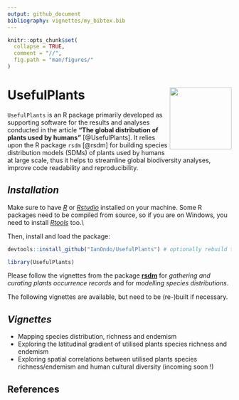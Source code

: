 ```yaml
---
output: github_document
bibliography: vignettes/my_bibtex.bib
---
```


<!-- README.md is generated from README.Rmd. Please edit that file -->

```r
knitr::opts_chunk$set(
  collapse = TRUE,
  comment = "//",
  fig.path = "man/figures/"
)
```

# UsefulPlants <img src="man/figures/logo.png" align="right" height="139"/>

<!-- badges: start -->



<!-- badges: end -->

`UsefulPlants` is an R package primarily developed as supporting software for the results and analyses conducted in the article **"The global distribution of plants used by humans"** [@UsefulPlants]. It relies upon the R package `rsdm` [@rsdm] for building species distribution models (SDMs) of plants used by humans at large scale, thus it helps to streamline global biodiversity analyses, improve code readability and reproducibility.

## *Installation*

Make sure to have [*R*](https://cloud.r-project.org/ "R") or [*Rstudio*](https://rstudio.com/products/rstudio/download/ "Rstudio") installed on your machine. Some R packages need to be compiled from source, so if you are on Windows, you need to install [*Rtools*](http://cran.r-project.org/bin/windows/Rtools/) too.\\

Then, install and load the package:

``` r
devtools::install_github("IanOndo/UsefulPlants") # optionally rebuild the vignette by setting , build_opts = c("--no-resave-data", "--no-manual")

library(UsefulPlants)
```
Please follow the vignettes from the package [**rsdm**](https://github.com/IanOndo/rsdm) for *gathering and curating plants occurrence records* and for *modelling species distributions*.  

The following vignettes are available, but need to be (re-)built if necessary.

## *Vignettes*

-   Mapping species distribution, richness and endemism
-   Exploring the latitudinal gradient of utilised plants species richness and endemism
-   Exploring spatial correlations between utilised plants species richness/endemism and human cultural diversity (incoming soon !)

## References

